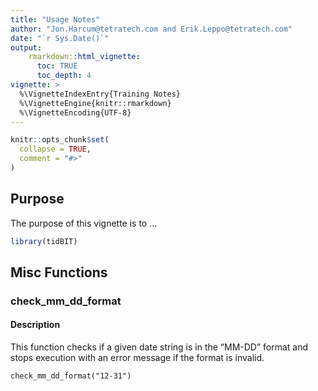 ```yaml
---
title: "Usage Notes"
author: "Jon.Harcum@tetratech.com and Erik.Leppo@tetratech.com"
date: "`r Sys.Date()`"
output: 
    rmarkdown::html_vignette:
      toc: TRUE
      toc_depth: 4
vignette: >
  %\VignetteIndexEntry{Training Notes}
  %\VignetteEngine{knitr::rmarkdown}
  %\VignetteEncoding{UTF-8}
---
```

<!-- Data is in vignettes\data folder  -->
```r
knitr::opts_chunk$set(
  collapse = TRUE,
  comment = "#>"
)
```

## Purpose
The purpose of this vignette is to ...

```r
library(tidBIT)
```

## Misc Functions 

### check_mm_dd_format 

#### Description
This function checks if a given date string is in the "MM-DD" format and stops execution with an error message if the format is invalid.

`check_mm_dd_format("12-31")`  
